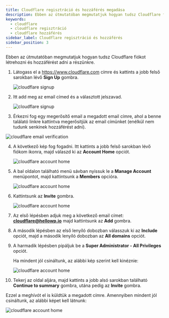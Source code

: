 ```yaml
---
title: Cloudflare regisztráció és hozzáférés megadása
description: Ebben az útmutatóban megmutatjuk hogyan tudsz Cloudflare fiókot létrehozni és hozzáférést adni a részünkre. 
keywords:
  - cloudflare
  - cloudflare regisztráció
  - cloudflare hozzáférés
sidebar_label: Cloudflare regisztráció és hozzáférés
sidebar_position: 3
---
```



Ebben az útmutatóban megmutatjuk hogyan tudsz Cloudflare fiókot létrehozni és hozzáférést adni a részünkre. 

1. Látogass el a https://www.cloudflare.com címre és kattints a jobb felső sarokban lévő **Sign Up** gombra. 

   <BrowserWindow url="https://www.cloudflare.com">
     <img
       src="/img/signup.png"
       alt="cloudflare signup"
     ></img>
   </BrowserWindow>

2. Itt add meg az email címed és a választott jelszavad. 

   <BrowserWindow url="https://www.cloudflare.com">
     <img
       src="/img/cloudflare-adatok-megadasa.png"
       alt="cloudflare signup"
     ></img>
   </BrowserWindow>

3. Érkezni fog egy megerősítő email a megadott email címre, ahol a benne találató linkre kattintva megerősítjük az email címünket (enélkül nem tudunk senkinek hozzáférést adni).
  
  <BrowserWindow url="https://gmail.com">
     <img
       src="/img/cloudflare-email-verification.png"
       alt="cloudflare email verification"
     ></img>
   </BrowserWindow>

4. A következő kép fog fogadni. Itt kattints a jobb felső sarokban lévő fiókom ikonra, majd válaszd ki az **Account Home** opciót. 

   <BrowserWindow url="https://www.cloudflare.com">
     <img
       src="/img/cloudflare-account-home.png"
       alt="cloudflare account home"
     ></img>
   </BrowserWindow>

5. A bal oldalon található menü sávban nyissuk le a **Manage Account** menüpontot, majd kattintsunk a **Members** opcióra. 

   <BrowserWindow url="https://www.cloudflare.com">
     <img
       src="/img/cloudflare-members.png"
       alt="cloudflare account home"
     ></img>
   </BrowserWindow>

6. Kattintsunk az **Invite** gombra. 

   <BrowserWindow url="https://www.cloudflare.com">
     <img
       src="/img/cloudflare-invite-1-.png"
       alt="cloudflare account home"
     ></img>
   </BrowserWindow>



7. Az első lépésben adjuk meg a következő email címet: **cloudflare@hellowp.io** majd kattintsunk az **Add** gombra.
8. A második lépésben az első lenyíló dobozban válasszuk ki az **Include** opciót, majd a második lenyíló dobozban az **All domains** opciót. 

9. A harmadik lépésben pipáljuk be a **Super Administrator - All Privileges** opciót. 
    
    Ha mindent jól csináltunk, az alábbi kép szerint kell kinéznie: 

   <BrowserWindow url="https://www.cloudflare.com">
     <img
       src="/img/cloudflare-invite-2.png"
       alt="cloudflare account home"
     ></img>
   </BrowserWindow>

10. Tekerj az oldal aljára, majd kattints a jobb alsó sarokban található **Continue to summary** gombra, utána pedig az **Invite** gombra. 

Ezzel a meghívót el is küldtük a megadott címre. Amennyiben mindent jól csináltunk, az alábbi képet kell látnunk: 

   <BrowserWindow url="https://www.cloudflare.com">
     <img
       src="/img/cloudflare-invite-pending.png"
       alt="cloudflare account home"
     ></img>
   </BrowserWindow>

